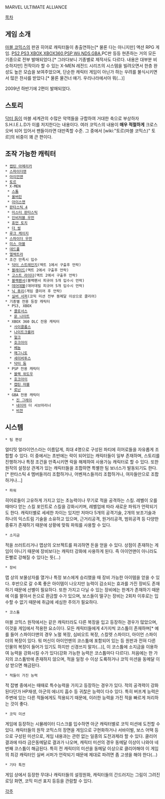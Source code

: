 MARVEL ULTIMATE ALLIANCE

[[목차]]

== 게임 소개 ==
[[마블 코믹스]]의 판권 히어로 캐릭터들이 총출연하는[* 물론 다는 아니지만] 액션 RPG 게임. [[PS2]],[[PS3]],[[XBOX]],[[XBOX360]],[[PSP]],[[Wii]],[[NDS]],[[GBA]],PC판 등등 현존하는 거의 모든 기종으로 전부 발매되었다.[* 그러다보니 기종별로 제작사도 다르다. 내용은 대부분 비슷하지만] 전작이라 할 수 있는 X-MEN 레전드 시리즈의 시스템을 빌려오면서 한층 완성도 높은 모습을 보여주었으며, 단순한 캐릭터 게임이 아닌가 하는 우려를 불식시키면서 많은 찬사를 받았다.[* 물론 물건너 얘기. 우리나라에서야 뭐(...)]

2009년 하반기에 2편이 발매되었다.

== 스토리 ==
[[닥터 둠]]이 마블 세계관의 수많은 악역들을 규합하여 거대한 축으로 부상하자 S.H.I.E.L.D가 이를 저지한다는 내용이다. 
여러 코믹스의 내용이 '''매우 적절하게'''  크로스오버 되어 있어서 팬들이라면 대만족할 수준. 그 중에서 [wiki:"토르(마블 코믹스)" 토르]의 비중이 꽤 큰 편이다.

== 조작 가능한 캐릭터 ==
 * [[캡틴 아메리카]]
 * [[스파이더맨]]
 * [[아이언맨]]
 * [[토르]]
 * X-MEN
  * [[스톰]] 
  * [[울버린]]
  * [[아이스맨]]
 * [[판타스틱 4]] 
  * [[미스터 판타스틱]]
  * [[인비저블 우먼]]
  * [[휴먼 토치]]
  * [[더 씽]]
 * [[루크 케이지]]
 * [[스파이더 우먼]]
 * [[미스 마블]]
 * [[데드풀]]
 * [[엘렉트라]]
 * 조건 만족시 입수 
  * [[닥터 스트레인지]](액트 1에서 구출후 언락)
  * [[블레이드]](액트 2에서 구출후 언락) 
  * [[고스트 라이더]](액트 2에서 구출후 언락)
  * [[블랙팬서]](블랙팬서 피규어 5개 입수시 언락)
  * [[데어데블]](데어데빌 피규어 5개 입수시 언락)
  * [[닉 퓨리]](게임 클리어 후 언락)
  * [[실버 서퍼]](코믹 미션 전부 동메달 이상으로 클리어)
 * 기종별 전용 등장 캐릭터
  * PS3, XBOX
   * [[콜로서스]]
   * [[문 나이트]]
  * XBOX 360 DLC 전용 캐릭터
   * [[사이클롭스]]
   * [[나이트크롤러]]
   * [[헐크]]
   * [[호크아이]]
   * [[베놈]]
   * [[매그니토]]
   * [[세이버투스]]
   * [[닥터 둠]]
  * PSP 전용 캐릭터
   * [[블랙 위도우]]
   * [[호크아이]]
   * [[캡틴 마블]]
   * [[로닌]]
  * GBA 전용 캐릭터
    * [[진 그레이]]
    * [[네이머]] 더 서브마리너
    * [[비젼]]

== 시스템 == 
 * 팀 편성
얼티밋 얼라이언스라는 이름답게, 최대 4명으로 구성된 파티에 히어로들을 자유롭게 조합할 수 있다. 이 중에서는 초반에는 락이 되어있는 캐릭터들이 일부 존재하며, 스토리를 진행하거나 특정 조건을 만족시키면 락을 해제하여 사용가능 캐릭터로 할 수 있다. 또한 원작의 설정상 관계가 있는 캐릭터들을 조합하면 특별한 팀 보너스가 발동되기도 한다. [* 판타스틱 4 멤버들끼리 조합하거나, 어벤져스들끼리 조합하거나, 여자들만으로 조합하거나...]

 * 파워
히어로들이 고유하게 가지고 있는 초능력이나 무기로 적을 공격하는 스킬. 레벨이 오를 때마다 얻는 스킬 포인트로 스킬을 강화시키며, 레벨업에 따라 새로운 파워가 언락되기도 한다. 캐릭터별로 세세한 차이는 있지만 저마다 5개의 공격기술, 2개의 보조기술과 하나의 익스트림 기술을 소유하고 있으며, 근거리공격, 원거리공격, 범위공격 등 다양한 종류가 존재하기 때문에 상황에 맞춰 파워를 사용할 수 있다.

 * 소지금
적을 쓰러트리거나 맵상의 오브젝트를 파괴하면 돈을 얻을 수 있다. 상점이 존재하는 게임이 아니기 때문에 장비보다는 캐릭터 강화에 사용하게 된다. 즉 아이언맨이 아니라도 돈빨로 강해질 수 있다는 뜻(...)

 * 장비 
맵 상의 보물상자를 열거나 특정 보스에게 승리했을 때 장비 가능한 아이템을 얻을 수 있다. 후반으로 갈 수록 좋은 아이템이 나오지만 능력이 감소되는 효과를 가진 장비도 존재하기 때문에 선별이 필요하다. 또한 가지고 다닐 수 있는 장비에는 한계가 존재하기 때문에 이를 팔아서 돈으로 환금할 수가 있으며, 보스들이 떨구는 장비는 2회차 이후로는 입수할 수 없기 때문에 취급에 세심한 주의가 필요하다.  

 * 코스튬
마블 코믹스 원작에서는 같은 캐릭터라도 다른 복장을 입고 등장하는 경우가 많았으며, 이것을 게임에서 적용한 요소이다. 모든 캐릭터들에게 4가지씩 코스튬이 존재하며[* 예를 들어 스파이더맨의 경우 노멀 복장, 심비오트 복장, 스칼렛 스파이더, 아이언 스파이더의 복장이 있다. 워 머신이 아이언맨의 코스튬에 포함되어 있는 등 원판과 전혀 다른 인물의 복장이 들어가 있기도 하지만 신경쓰지 말자(...)], 이 코스튬에 소지금을 이용하여 능력을 강화시킬 수가 있다(강화 가능한 능력은 코스튬마다 다르다). 처음에는 한 가지의 코스튬밖에 존재하지 않으며, 적을 일정 수 이상 도륙하거나 코믹 미션을 동메달 이상 받으면 해금된다.

 * 적들이 가진 능력
적 잡병 중에서는 때때로 특수능력을 가지고 등장하는 경우가 있다. 적의 공격력이 강화된다던가 HP재생, 아군의 에너지 흡수 등 귀찮은 능력이 다수 있다. 특히 버프계 능력은 주변에 있는 다른 적들에게도 적용되기 때문에, 이러한 능력을 가진 적을 빠르게 처리하는 것이 좋다. 
 
 * 코믹 미션
게임에 등장하는 시뮬레이터 디스크를 입수하면 아군 캐릭터별로 코믹 미션에 도전할 수 있다. 캐릭터들의 원작 코믹스의 장면을 게임으로 구현화하거나 서바이벌, 보스 어택 등으로 구성된 미션으로, 게임 내용과는 관련 없는 일종의 도전과제라 할 수 있다. 클리어 결과에 따라 금은동메달로 결과가 나오며, 캐릭터 미션의 경우 동메달 이상이 나와야 네 번째 코스튬이 해금된다. 특히 전 캐릭터의 미션을 동메달 이상으로 클리어해야 이 게임의 최강 캐릭터인 실버 서퍼가 언락되기 때문에 제대로 파려면 좀 고생을 해야 한다(...)

 * 기타 특전
게임 상에서 등장한 무대나 캐릭터들의 설정원화, 캐릭터들의 간드러지는 그림이 그려진 로딩 화면, 코믹 미션 표지 등등을 관람할 수 있다. 

[[각주]]
